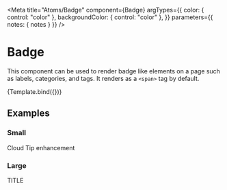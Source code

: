 
<Meta
  title="Atoms/Badge"
  component={Badge}
  argTypes={{
    color: { control: "color" },
    backgroundColor: { control: "color" },
  }}
  parameters={{ notes: { notes } }}
/>

# Badge

This component can be used to render badge like elements on a page
such as labels, categories, and tags. It renders as a `<span>` tag
by default.


<Canvas>
  <Story
    name="Overview"
    args={{
      size: "m",
      fontWeight: Theme.fontWeight.regular,
      children: "Engineering",
    }}
  >
    {Template.bind({})}
  </Story>
</Canvas>

<ArgsTable story="Overview" />

## Examples

[]()

### Small

<Canvas>
  <Badge backgroundColor={Color.yellow}>Cloud</Badge>
  <Badge
    backgroundColor={Color.mintGreen}
    borderRadius="1rem"
    color={Color.yellowGreen}
  >
    Tip
  </Badge>
  <Badge
    backgroundColor={Color.paleTurquoise}
    borderRadius="1rem"
    fontWeight={Theme.fontWeight.semiBold}
  >
    enhancement
  </Badge>
</Canvas>

### Large

<Canvas>
  <Badge size="l">TITLE</Badge>
</Canvas>
